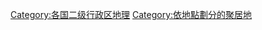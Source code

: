 {{Categories by country|nocat}}
[[Category:各国二级行政区地理|Category:各国二级行政区地理]]
[[Category:依地點劃分的聚居地|Category:依地點劃分的聚居地]]